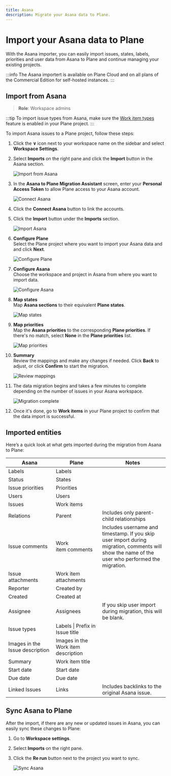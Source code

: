 ```yaml
---
title: Asana
description: Migrate your Asana data to Plane.
---
```


# Import your Asana data to Plane

With the Asana importer, you can easily import issues, states, labels, priorities and user data from Asana to Plane and continue managing your existing projects.

:::info
The Asana importert is available on Plane Cloud and on all plans of the Commercial Edition for self-hosted instances.
:::

## Import from Asana

> **Role**: Workspace admins

:::tip
To import issue types from Asana, make sure the [Work item types](/core-concepts/issues/issue-types) feature is enabled in your Plane project.
:::

To import Asana issues to a Plane project, follow these steps:

1. Click the **∨** icon next to your workspace name on the sidebar and select **Workspace Settings**.

2. Select **Imports** on the right pane and click the **Import** button in the Asana section.
   
   ![Import from Asana](https://media.docs.plane.so/importers/asana/import-asana.webp#hero)

3. In the **Asana to Plane Migration Assistant** screen, enter your **Personal Access Token** to allow Plane access to your Asana account.
   
   ![Connect Asana](https://media.docs.plane.so/importers/asana/asana-plane-migration-assistant.webp#hero)

4. Click the **Connect Asana** button to link the accounts.

5. Click the **Import** button under the **Imports** section.
   
   ![Import Asana](https://media.docs.plane.so/importers/asana/import-asana-data.webp#hero)

6. **Configure Plane**  
   Select the Plane project where you want to import your Asana data and and click **Next**.
   
   ![Configure Plane](https://media.docs.plane.so/importers/asana/configure-plane.webp#hero)

7. **Configure Asana**  
   Choose the workspace and project in Asana from where you want to import data.
   
   ![Configure Asana](https://media.docs.plane.so/importers/asana/configure-asana.webp#hero)

8. **Map states**  
   Map **Asana sections** to their equivalent **Plane states**.
   
   ![Map states](https://media.docs.plane.so/importers/asana/map-states.webp#hero)

9. **Map priorities**  
   Map the **Asana priorities** to the corresponding **Plane priorities**. If there's no match, select **None** in the **Plane priorities** list.
   
   ![Map priorities](https://media.docs.plane.so/importers/asana/map-priorities.webp#hero)

10. **Summary**  
    Review the mappings and make any changes if needed. Click **Back** to adjust, or click **Confirm** to start the migration.
     
    ![Review mappings](https://media.docs.plane.so/importers/asana/import-summary.webp#hero)

11. The data migration begins and takes a few minutes to complete depending on the number of issues in your Asana workspace.
    
    ![Migration complete](https://media.docs.plane.so/importers/asana/import-complete.webp#hero)

12. Once it's done, go to **Work items** in your Plane project to confirm that the data import is successful.

## Imported entities

Here’s a quick look at what gets imported during the migration from Asana to Plane:

| Asana                           | Plane                               | Notes                                                                                                                                           |
| ------------------------------- | ----------------------------------- | ----------------------------------------------------------------------------------------------------------------------------------------------- |
| Labels                          | Labels                              |                                                                                                                                                 |
| Status                          | States                              |                                                                                                                                                 |
| Issue priorities                | Priorities                          |                                                                                                                                                 |
| Users                           | Users                               |                                                                                                                                                 |
| Issues                          | Work items                          |                                                                                                                                                 |
| Relations                       | Parent                              | Includes only parent-child relationships                                                                                                        |
| Issue&nbsp;comments             | Work item&nbsp;comments             | Includes username and timestamp. If you skip user import during migration, comments will show the name of the user who performed the migration. |
| Issue attachments               | Work item attachments               |                                                                                                                                                 |
| Reporter                        | Created by                          |                                                                                                                                                 |
| Created                         | Created at                          |                                                                                                                                                 |
| Assignee                        | Assignees                           | If you skip user import during migration, this will be blank.                                                                                   |
| Issue types                     | Labels \| Prefix in Issue title     |                                                                                                                                                 |
| Images in the Issue description | Images in the Work item description |                                                                                                                                                 |
| Summary                         | Work item title                     |                                                                                                                                                 |
| Start date                      | Start date                          |                                                                                                                                                 |
| Due date                        | Due date                            |                                                                                                                                                 |
| Linked Issues                   | Links                               | Includes backlinks to the original Asana issue.                                                                                                 |

## Sync Asana to Plane

After the import, if there are any new or updated issues in Asana, you can easily sync these changes to Plane:

1. Go to **Workspace settings**.
2. Select **Imports** on the right pane.
3. Click the **Re run** button next to the project you want to sync.
   
   ![Sync Asana](https://media.docs.plane.so/importers/asana/rerun-import.webp#hero)
